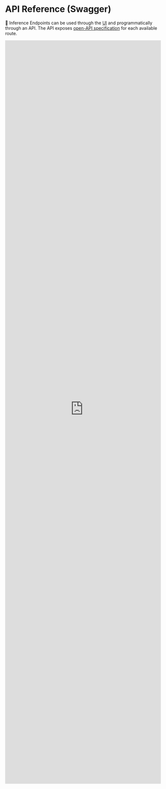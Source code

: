 # API Reference (Swagger)

🤗 Inference Endpoints can be used through the [UI](https://endpoints.huggingface.co/endpoints) and programmatically through an API.
The API exposes [open-API specification](https://api.endpoints.huggingface.cloud/) for each available route. 

<iframe src="https://api.endpoints.huggingface.cloud/"  style='height: 60vh; width: 100%;' frameborder="0" id="iframe">Browser not compatible.</iframe>

